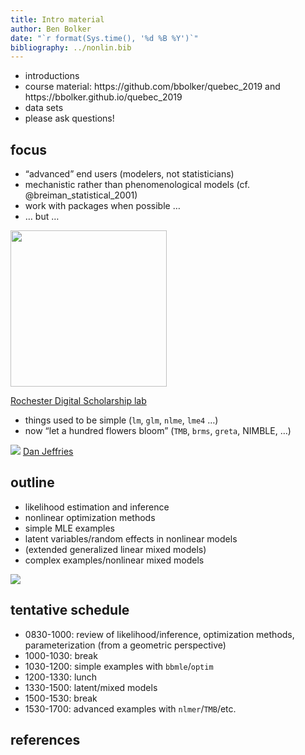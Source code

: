 ```yaml
---
title: Intro material
author: Ben Bolker
date: "`r format(Sys.time(), '%d %B %Y')`"
bibliography: ../nonlin.bib
---
```


- introductions
- course material: https://github.com/bbolker/quebec_2019 and https://bbolker.github.io/quebec_2019
- data sets
- please ask questions!

## focus

- "advanced" end users (modelers, not statisticians)
- mechanistic rather than phenomenological models (cf. @breiman_statistical_2001)
- work with packages when possible ...
- ... but ...

<!-- or: <div style="width:300px; height:200px"> ... </div> -->
![](pix/dracones-768x384.jpg){width=250px}

[Rochester Digital Scholarship lab](https://dslab.lib.rochester.edu/hunt-lenox-globe/)

- things used to be simple (`lm`, `glm`, `nlme`, `lme4` ...)
- now "let a hundred flowers bloom" (`TMB`, `brms`, `greta`, NIMBLE, ...)

![](pix/Chinese-poster-flowers-smaller.jpg) [Dan Jeffries](http://meuploads.com/2014/08/28/let-hundred-flowers-bloom/)

## outline

- likelihood estimation and inference
- nonlinear optimization methods
- simple MLE examples
- latent variables/random effects in nonlinear models
- (extended generalized linear mixed models)
- complex examples/nonlinear mixed models

![](pix/models-glmm.png)


## tentative schedule

- 0830-1000: review of likelihood/inference, optimization methods, parameterization (from a geometric perspective)
- 1000-1030: break
- 1030-1200: simple examples with `bbmle`/`optim`
- 1200-1330: lunch
- 1330-1500: latent/mixed models
- 1500-1530: break
- 1530-1700: advanced examples with `nlmer`/`TMB`/etc.

## references

